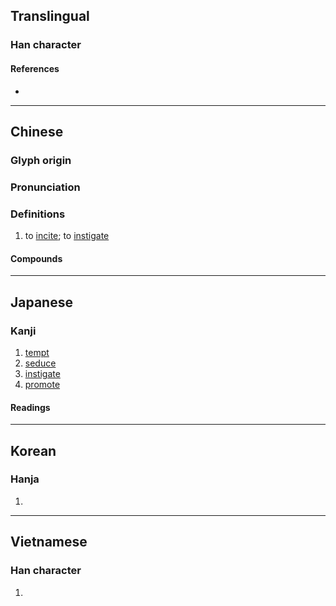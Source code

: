 {{character info}}
==Translingual==

===Han character===
{{Han char|rn=30|rad=口|as=07|sn=10|four=63047|canj=RICE|ids=⿰口夋}}

====References====
* {{Han ref|kx=0191.310|dkj=03696|dj=0411.070|hdz=10635.070|uh=5506|ud=21766|bh=ADF6|bd=44534}}

----

==Chinese==
{{zh-forms}}

===Glyph origin===
{{Han etym}}

===Pronunciation===
{{zh-pron
|m=suō
|c=so1
|h=pfs=sô
|mn=so/qz:so͘
|mc=y
|oc=y
|cat=v
}}

===Definitions===
{{zh-hanzi}}

# to [[incite]]; to [[instigate]]

====Compounds====
{{zh-der|唆使|唆調|唆弄|囉唆|教唆犯|挑唆|教唆罪|搬唆|攛唆|教唆|調唆}}

----

==Japanese==

===Kanji===
{{ja-kanji|grade=c|rs=口07}}

# [[tempt]]
# [[seduce]]
# [[instigate]]
# [[promote]]

====Readings====
{{ja-readings
|goon=さ
|kanon=さ
|kun=そそのか-す
}}

----

==Korean==

===Hanja===
{{ko-hanja|hangeul=사|rv=sa|mr=sa}}

# {{rfdef|ko|sort=口07}}

----

==Vietnamese==

===Han character===
{{vi-hantu|toa|rs=口07}}

# {{rfdef|vi}}